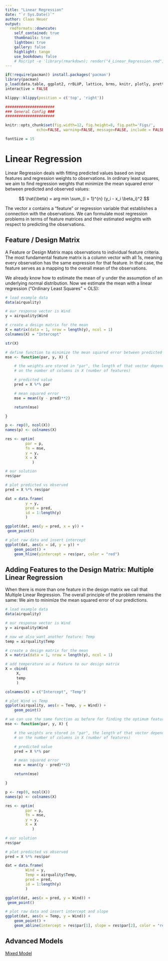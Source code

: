 ```yaml
---
title: "Linear Regression"
date: "`r Sys.Date()`"
author: Claas Heuer
output:
  rmdformats::downcute:
    self_contained: true
    thumbnails: true
    lightbox: true
    gallery: false
    highlight: tango
    use_bookdown: false
    # Rscript -e 'library(rmarkdown); render("4_Linear_Regression.rmd", output_file = "./out/4_Linear_Regression.html")'
---
```


```r
if(!require(pacman)) install.packages('pacman')
library(pacman)
p_load(data.table, ggplot2, rrBLUP, lattice, brms, knitr, plotly, prettydoc, lubridate, DT, lsmeans, car, htmltools, pander, tidyverse)
interactive = FALSE
```

```r
klippy::klippy(position = c('top', 'right'))
```

```r

######################
### General Config ###
######################

knitr::opts_chunk$set(fig.width=12, fig.height=8, fig.path='Figs/',
		      echo=FALSE, warning=FALSE, message=FALSE, include = FALSE, eval = TRUE)

fontSize = 15

```

  
# Linear Regression

Linear Regression deals with fitting predicted values based on input features
and regression weights to observations. In ordinary least squares, we aim to
find regression weights that minimize
the mean squared error between predicted and observed values:

$$
\hat{\beta} = arg min \sum_{i = 1}^{n}  (y_i - x_i \beta_i)^2
$$

The vector $x$ contains a "feature" or regression variable that establishes a connection with the observations.
We can formulate most regression problems in terms of feature matrices and their estimated weights with respect
to predicting the observations.

## Feature / Design Matrix

A Feature or Design Matrix maps observations to individual feature criteria. 
The most fundamental feature matrix is a column vector with all 1s, meaning every observation
has the same expression for that feature. In that case, the feature serves as a mapping to the overall
mean of the observations.

We already know how to estimate the mean of y under the assumption of an underlying
normal distribution. Now we estimate the mean with a linear regression ("Ordinary Least Squares" = OLS):

```r

# load example data
data(airquality)

# our response vector is Wind
y = airquality$Wind

# create a design matrix for the mean
X = matrix(data = 1, nrow = length(y), ncol = 1)
colnames(X) = "Intercept"

str(X)

# define function to minimize the mean squared error between predicted and observed value
mse <- function(par, y, X) {

	# the weights are stored in "par", the length of that vector depends
	# on the number of columns in X (number of features)

	# predicted value
	pred = X %*% par

	# mean squared error
	mse = mean((y - pred)**2)

	return(mse)

}

p <- rep(0, ncol(X))
names(p) <- colnames(X)

res <- optim(
	     par = p, 
	     fn = mse, 
	     y = y, 
	     X = X
            )

# our solution
res$par

# plot predicted vs observed
pred = X %*% res$par

dat = data.frame(
		 y = y,
		 pred = pred,
		 id = 1:length(y)
		 )

ggplot(dat, aes(y = pred, x = y)) +
 geom_point()

# plot raw data and insert intercept
ggplot(dat, aes(x = id, y = y)) +
	geom_point() +
	geom_hline(yintercept = res$par, color = "red")
```

## Adding Features to the Design Matrix: Multiple Linear Regression

When there is more than one feature in the design matrix we call that Multiple Linear Regression.
The overall principle of the problem remains the same: We aim to minimize the mean squared error
of our predictions.

```r

# load example data
data(airquality)

# our response vector is Wind
y = airquality$Wind

# now we also want another feature: Temp
temp = airquality$Temp

# create a design matrix for the mean
X = matrix(data = 1, nrow = length(y), ncol = 1)

# add temperature as a feature to our design matrix
X = cbind(
	 X,
	 temp
	 )

colnames(X) = c("Intercept", "Temp")

# plot Wind vs Temp
ggplot(airquality, aes(x = Temp, y = Wind)) + 
	geom_point()

# we can use the same function as before for finding the optimum feature weights
mse <- function(par, y, X) {

	# the weights are stored in "par", the length of that vector depends
	# on the number of columns in X (number of features)

	# predicted value
	pred = X %*% par

	# mean squared error
	mse = mean((y - pred)**2)

	return(mse)

}

p <- rep(0, ncol(X))
names(p) <- colnames(X)

res <- optim(
	     par = p, 
	     fn = mse, 
	     y = y, 
	     X = X
            )

# our solution
res$par

# plot predicted vs observed
pred = X %*% res$par

dat = data.frame(
		 Wind = y,
		 Temp = airquality$Temp,
		 pred = pred,
		 id = 1:length(y)
		 )

ggplot(dat, aes(x = pred, y = Wind)) +
 geom_point()

# plot raw data and insert intercept and slope
ggplot(dat, aes(x = Temp, y = Wind)) +
	geom_point() +
	geom_abline(intercept = res$par[1], slope = res$par[2], color = "red")
```

## Advanced Models

[Mixed Model](https://gist.github.com/cheuerde/24b8c7e8010d34b8212b)
